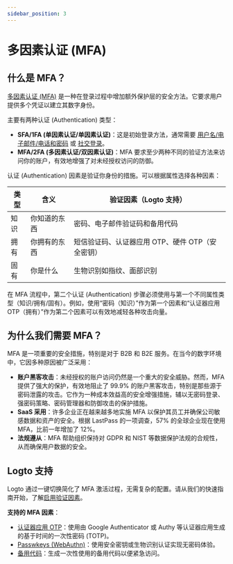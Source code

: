 ```yaml
---
sidebar_position: 3
---
```


# 多因素认证 (MFA)

## 什么是 MFA？

[多因素认证 (MFA)](https://auth.wiki/mfa) 是一种在登录过程中增加额外保护层的安全方法。它要求用户提供多个凭证以建立其数字身份。

主要有两种认证 (Authentication) 类型：

- **SFA/1FA (单因素认证/单因素认证)**：这是初始登录方法，通常需要 [用户名/电子邮件/电话和密码](/end-user-flows/sign-up-and-sign-in/sign-in) 或 [社交登录](/end-user-flows/sign-up-and-sign-in/social-sign-in)。
- **MFA/2FA (多因素认证/双因素认证)**：MFA 要求至少两种不同的验证方法来访问你的账户，有效地增强了对未经授权访问的防御。

认证 (Authentication) 因素是验证你身份的措施。可以根据属性选择各种因素：

| 类型 | 含义         | 验证因素（Logto 支持）                           |
| ---- | ------------ | ------------------------------------------------ |
| 知识 | 你知道的东西 | 密码、电子邮件验证码和备用代码                   |
| 拥有 | 你拥有的东西 | 短信验证码、认证器应用 OTP、硬件 OTP（安全密钥） |
| 固有 | 你是什么     | 生物识别如指纹、面部识别                         |

在 MFA 流程中，第二个认证 (Authentication) 步骤必须使用与第一个不同属性类型（知识/拥有/固有）。例如，使用“密码（知识）”作为第一个因素和“认证器应用 OTP（拥有）”作为第二个因素可以有效地减轻各种攻击向量。

## 为什么我们需要 MFA？

MFA 是一项重要的安全措施，特别是对于 B2B 和 B2E 服务。在当今的数字环境中，它因多种原因被广泛采用：

- **账户黑客攻击**：未经授权的账户访问仍然是一个重大的安全威胁。然而，MFA 提供了强大的保护，有效地阻止了 99.9% 的账户黑客攻击，特别是那些源于密码泄露的攻击。它作为一种成本效益高的安全增强措施，辅以无密码登录、强密码策略、密码管理器和防御攻击的保护措施。
- **SaaS 采用**：许多企业正在越来越多地实施 MFA 以保护其员工并确保公司敏感数据和资产的安全。根据 LastPass 的一项调查，57% 的全球企业现在使用 MFA，比前一年增加了 12%。
- **法规遵从**：MFA 帮助组织保持对 GDPR 和 NIST 等数据保护法规的合规性，从而确保用户数据的安全。

## Logto 支持

Logto 通过一键切换简化了 MFA 激活过程，无需复杂的配置。请从我们的快速指南开始，了解[启用验证因素](/end-user-flows/mfa/configure-mfa)。

**支持的 MFA 因素**：

- [认证器应用 OTP](/end-user-flows/mfa/authenticator-app-otp)：使用由 Google Authenticator 或 Authy 等认证器应用生成的基于时间的一次性密码 (TOTP)。
- [Passwkeys (WebAuthn)](/end-user-flows/mfa/webauthn)：使用安全密钥或生物识别认证实现无密码体验。
- [备用代码](/end-user-flows/mfa/backup-codes)：生成一次性使用的备用代码以便紧急访问。
